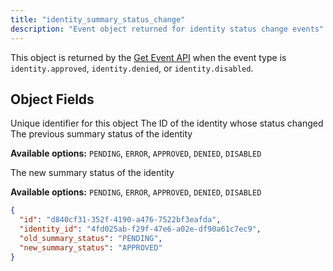 ```yaml
---
title: "identity_summary_status_change"
description: "Event object returned for identity status change events"
---
```


This object is returned by the [Get Event API](/api-reference/events/get-event) when the event type is `identity.approved`, `identity.denied`, or `identity.disabled`.

## Object Fields

<ResponseField name="id" type="string" required>
Unique identifier for this object
</ResponseField>

<ResponseField name="identity_id" type="string" required>
The ID of the identity whose status changed
</ResponseField>

<ResponseField name="old_summary_status" type="string" required>
The previous summary status of the identity

**Available options:** `PENDING`, `ERROR`, `APPROVED`, `DENIED`, `DISABLED`
</ResponseField>

<ResponseField name="new_summary_status" type="string" required>
The new summary status of the identity

**Available options:** `PENDING`, `ERROR`, `APPROVED`, `DENIED`, `DISABLED`
</ResponseField>

<ResponseExample>

```json Example
{
  "id": "d840cf31-352f-4190-a476-7522bf3eafda",
  "identity_id": "4fd025ab-f29f-47e6-a02e-df90a61c7ec9",
  "old_summary_status": "PENDING",
  "new_summary_status": "APPROVED"
}
```

</ResponseExample>